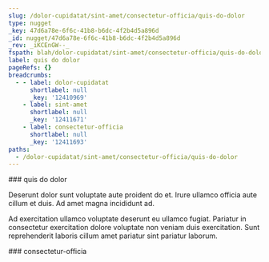 ```yaml
---
slug: /dolor-cupidatat/sint-amet/consectetur-officia/quis-do-dolor
type: nugget
_key: 47d6a78e-6f6c-41b8-b6dc-4f2b4d5a896d
_id: nugget/47d6a78e-6f6c-41b8-b6dc-4f2b4d5a896d
_rev: _iKCEnGW--_
fspath: blah/dolor-cupidatat/sint-amet/consectetur-officia/quis-do-dolor.md
label: quis do dolor
pageRefs: {}
breadcrumbs:
  - - label: dolor-cupidatat
      shortlabel: null
      _key: '12410969'
    - label: sint-amet
      shortlabel: null
      _key: '12411671'
    - label: consectetur-officia
      shortlabel: null
      _key: '12411693'
paths:
  - /dolor-cupidatat/sint-amet/consectetur-officia/quis-do-dolor
---
```


<NuggetArea>
<Nugget slug="/dolor-cupidatat/sint-amet/consectetur-officia/quis-do-dolor" type="nugget" _key="47d6a78e-6f6c-41b8-b6dc-4f2b4d5a896d" _id="nugget/47d6a78e-6f6c-41b8-b6dc-4f2b4d5a896d" _rev="_iKCEnGW--_" fspath="blah/dolor-cupidatat/sint-amet/consectetur-officia/quis-do-dolor.md" label="quis do dolor" paths="/dolor-cupidatat/sint-amet/consectetur-officia/quis-do-dolor">
<NuggetBody>
### quis do dolor

Deserunt dolor sunt voluptate aute proident do et. Irure ullamco officia aute cillum et duis. Ad amet magna incididunt ad.

Ad exercitation ullamco voluptate deserunt eu ullamco fugiat. Pariatur in consectetur exercitation dolore voluptate non veniam duis exercitation. Sunt reprehenderit laboris cillum amet pariatur sint pariatur laborum.

</NuggetBody>
<Breadcrumbs>
<Crumbs>
<Crumb _key="12410969" label="dolor-cupidatat" /><Crumb _key="12411671" label="sint-amet" /><Crumb _key="12411693" label="consectetur-officia" />
</Crumbs>
</Breadcrumbs>
</Nugget>

<NuggetsInbound>
</NuggetsInbound>
<NuggetsOutbound>
</NuggetsOutbound>
</NuggetArea>
<PassagesInbound>
<Passage direction="inbound" type="passage" _key="12411693" _id="passage/12411693" _rev="_iKCEnGS---" label="consectetur-officia" passage="consectetur-officia" fspath="blah/dolor-cupidatat/sint-amet/consectetur-officia" paths="/dolor-cupidatat/sint-amet/consectetur-officia" slug="/dolor-cupidatat/sint-amet/consectetur-officia">
<NuggetBody>
### consectetur-officia

</NuggetBody>
<Breadcrumbs>
<Crumbs>
<Crumb _key="12410969" label="dolor-cupidatat" /><Crumb _key="12411671" label="sint-amet" />
</Crumbs>
</Breadcrumbs>
</Passage>

</PassagesInbound>
<PassagesOutbound>
</PassagesOutbound>
